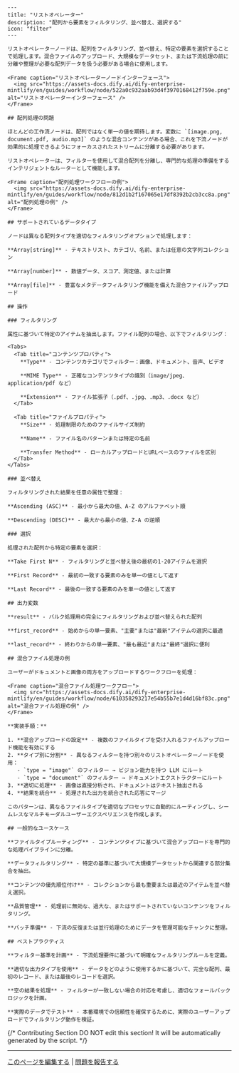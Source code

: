 ```mdx
---
title: "リストオペレーター"
description: "配列から要素をフィルタリング、並べ替え、選択する"
icon: "filter"
---

リストオペレーターノードは、配列をフィルタリング、並べ替え、特定の要素を選択することで処理します。混合ファイルのアップロード、大規模なデータセット、または下流処理の前に分離や整理が必要な配列データを扱う必要がある場合に使用します。

<Frame caption="リストオペレーターノードインターフェース">
  <img src="https://assets-docs.dify.ai/dify-enterprise-mintlify/en/guides/workflow/node/522a0c932aab93d4f3970168412f759e.png" alt="リストオペレーターインターフェース" />
</Frame>

## 配列処理の問題

ほとんどの工作流ノードは、配列ではなく単一の値を期待します。変数に `[image.png, document.pdf, audio.mp3]` のような混合コンテンツがある場合、これを下流ノードが効果的に処理できるようにフォーカスされたストリームに分離する必要があります。

リストオペレーターは、フィルターを使用して混合配列を分離し、専門的な処理の準備をするインテリジェントなルーターとして機能します。

<Frame caption="配列処理ワークフローの例">
  <img src="https://assets-docs.dify.ai/dify-enterprise-mintlify/en/guides/workflow/node/812d1b2f167065e17df8392b2cb3cc8a.png" alt="配列処理の例" />
</Frame>

## サポートされているデータタイプ

ノードは異なる配列タイプを適切なフィルタリングオプションで処理します：

**Array[string]** - テキストリスト、カテゴリ、名前、または任意の文字列コレクション

**Array[number]** - 数値データ、スコア、測定値、または計算  

**Array[file]** - 豊富なメタデータフィルタリング機能を備えた混合ファイルアップロード

## 操作

### フィルタリング

属性に基づいて特定のアイテムを抽出します。ファイル配列の場合、以下でフィルタリング：

<Tabs>
  <Tab title="コンテンツプロパティ">
    **Type** - コンテンツカテゴリでフィルター：画像、ドキュメント、音声、ビデオ
    
    **MIME Type** - 正確なコンテンツタイプの識別（image/jpeg、application/pdf など）
    
    **Extension** - ファイル拡張子（.pdf、.jpg、.mp3、.docx など）
  </Tab>
  
  <Tab title="ファイルプロパティ">
    **Size** - 処理制限のためのファイルサイズ制約
    
    **Name** - ファイル名のパターンまたは特定の名前
    
    **Transfer Method** - ローカルアップロードとURLベースのファイルを区別
  </Tab>
</Tabs>

### 並べ替え

フィルタリングされた結果を任意の属性で整理：

**Ascending (ASC)** - 最小から最大の値、A-Z のアルファベット順

**Descending (DESC)** - 最大から最小の値、Z-A の逆順

### 選択

処理された配列から特定の要素を選択：

**Take First N** - フィルタリングと並べ替え後の最初の1-20アイテムを選択

**First Record** - 最初の一致する要素のみを単一の値として返す

**Last Record** - 最後の一致する要素のみを単一の値として返す

## 出力変数

**result** - バルク処理用の完全にフィルタリングおよび並べ替えられた配列

**first_record** - 始めからの単一要素、"主要"または"最新"アイテムの選択に最適

**last_record** - 終わりからの単一要素、"最も最近"または"最終"選択に便利

## 混合ファイル処理の例

ユーザーがドキュメントと画像の両方をアップロードするワークフローを処理：

<Frame caption="混合ファイル処理ワークフロー">
  <img src="https://assets-docs.dify.ai/dify-enterprise-mintlify/en/guides/workflow/node/610358293217e54b55b7e1d4d16bf83c.png" alt="混合ファイル処理の例" />
</Frame>

**実装手順：**

1. **混合アップロードの設定** - 複数のファイルタイプを受け入れるファイルアップロード機能を有効にする
2. **タイプ別に分割** - 異なるフィルターを持つ別々のリストオペレーターノードを使用：
   - `type = "image"` のフィルター → ビジョン能力を持つ LLM にルート
   - `type = "document"` のフィルター → ドキュメントエクストラクターにルート
3. **適切に処理** - 画像は直接分析され、ドキュメントはテキスト抽出される
4. **結果を統合** - 処理された出力を統合された応答にマージ

このパターンは、異なるファイルタイプを適切なプロセッサに自動的にルーティングし、シームレスなマルチモーダルユーザーエクスペリエンスを作成します。

## 一般的なユースケース

**ファイルタイプルーティング** - コンテンツタイプに基づいて混合アップロードを専門的な処理パイプラインに分離。

**データフィルタリング** - 特定の基準に基づいて大規模データセットから関連する部分集合を抽出。

**コンテンツの優先順位付け** - コレクションから最も重要または最近のアイテムを並べ替え選択。

**品質管理** - 処理前に無効な、過大な、またはサポートされていないコンテンツをフィルタリング。

**バッチ準備** - 下流の反復または並行処理のためにデータを管理可能なチャンクに整理。

## ベストプラクティス

**フィルター基準を計画** - 下流処理要件に基づいて明確なフィルタリングルールを定義。

**適切な出力タイプを使用** - データをどのように使用するかに基づいて、完全な配列、最初のレコード、または最後のレコードを選択。

**空の結果を処理** - フィルターが一致しない場合の対応を考慮し、適切なフォールバックロジックを計画。

**実際のデータでテスト** - 本番環境での信頼性を確保するために、実際のユーザーアップロードでフィルタリング動作を検証。
```

{/*
Contributing Section
DO NOT edit this section!
It will be automatically generated by the script.
*/}

---

[このページを編集する](https://github.com/langgenius/dify-docs/edit/main/ja-jp/documja-jptation/pages/nodes/list-operator.mdx) | [問題を報告する](https://github.com/langgenius/dify-docs/issues/new?template=docs.yml)

